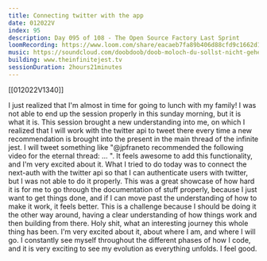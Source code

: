 ```yaml
---
title: Connecting twitter with the app
date: 012022V
index: 95
description: Day 095 of 108 - The Open Source Factory Last Sprint
loomRecording: https://www.loom.com/share/eacaeb7fa89b406d88cfd9c1662d171f
music: https://soundcloud.com/doobdoob/doob-moloch-du-sollst-nicht-gehen-310318
building: www.theinfinitejest.tv
sessionDuration: 2hours21minutes
---
```


[[012022V1340]]

I just realized that I'm almost in time for going to lunch with my family! I was not able to end up the session properly in this sunday morning, but it is what it is. This session brought a new understanding into me, on which I realized that I will work with the twitter api to tweet there every time a new recommendation is brought into the present in the main thread of the infinite jest. I will tweet something like "@jpfraneto recommended the following video for the eternal thread: ... ". It feels awesome to add this functionality, and I'm very excited about it. What I tried to do today was to connect the next-auth with the twitter api so that I can authenticate users with twitter, but I was not able to do it properly. This was a great showcase of how hard it is for me to go through the documentation of stuff properly, because I just want to get things done, and if I can move past the understanding of how to make it work, it feels better. This is a challenge because I should be doing it the other way around, having a clear understanding of how things work and then building from there. Holy shit, what an interesting journey this whole thing has been. I'm very excited about it, about where I am, and where I will go. I constantly see myself throughout the different phases of how I code, and it is very exciting to see my evolution as everything unfolds. I feel good.
